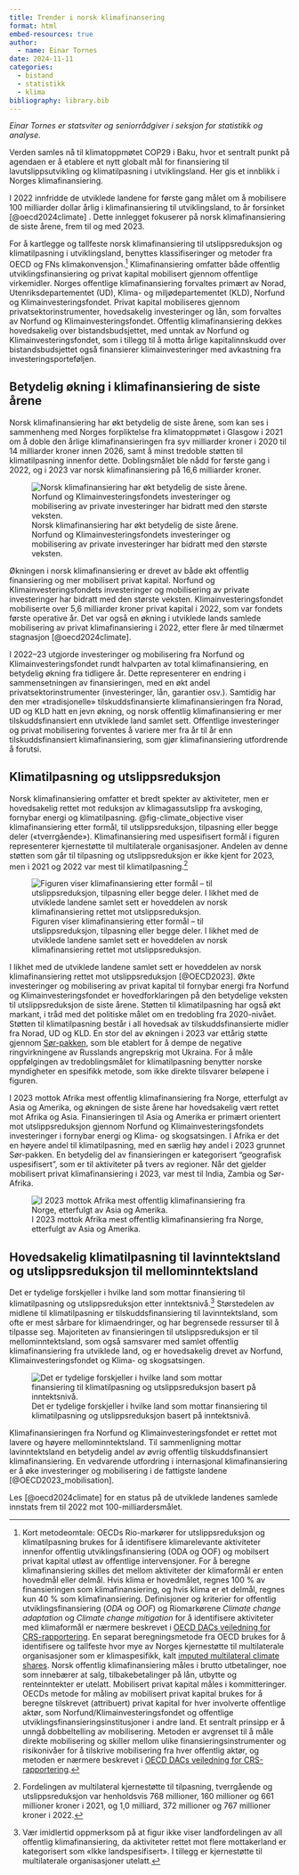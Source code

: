 ```yaml
---
title: Trender i norsk klimafinansering
format: html
embed-resources: true
author: 
  - name: Einar Tornes
date: 2024-11-11
categories: 
  - bistand
  - statistikk
  - klima
bibliography: library.bib
---
```


*Einar Tornes er statsviter og seniorrådgiver i seksjon for statistikk og analyse.*

Verden samles nå til klimatoppmøtet COP29 i Baku, hvor et sentralt punkt på agendaen er å etablere et nytt globalt mål for finansiering til lavutslippsutvikling og klimatilpasning i utviklingsland. Her gis et innblikk i Norges klimafinansiering.

I 2022 innfridde de utviklede landene for første gang målet om å mobilisere 100 milliarder dollar årlig i klimafinansiering til utviklingsland, to år forsinket [@oecd2024climate] . Dette innlegget fokuserer på norsk klimafinansiering de siste årene, frem til og med 2023.

For å kartlegge og tallfeste norsk klimafinansiering til utslippsreduksjon og klimatilpasning i utviklingsland, benyttes klassifiseringer og metoder fra OECD og FNs klimakonvensjon.[^1] Klimafinansiering omfatter både offentlig utviklingsfinansiering og privat kapital mobilisert gjennom offentlige virkemidler. Norges offentlige klimafinansiering forvaltes primært av Norad, Utenriksdepartementet (UD), Klima- og miljødepartementet (KLD), Norfund og Klimainvesteringsfondet. Privat kapital mobiliseres gjennom privatsektorinstrumenter, hovedsakelig investeringer og lån, som forvaltes av Norfund og Klimainvesteringsfondet. Offentlig klimafinansiering dekkes hovedsakelig over bistandsbudsjettet, med unntak av Norfund og Klimainvesteringsfondet, som i tillegg til å motta årlige kapitalinnskudd over bistandsbudsjettet også finansierer klimainvesteringer med avkastning fra investeringsporteføljen.

[^1]: Kort metodeomtale: OECDs Rio-markører for utslippsreduksjon og klimatilpasning brukes for å identifisere klimarelevante aktiviteter innenfor offentlig utviklingsfinansiering (ODA og OOF) og mobilsert privat kapital utløst av offentlige intervensjoner. For å beregne klimafinansiering skilles det mellom aktiviteter der klimaformål er enten hovedmål eller delmål. Hvis klima er hovedmålet, regnes 100 % av finansieringen som klimafinansiering, og hvis klima er et delmål, regnes kun 40 % som klimafinansiering. Definisjoner og kriterier for offentlig utviklingsfinansiering (*ODA* og *OOF*) og Riomarkørene *Climate change adaptation* og *Climate change mitigation* for å identifisere aktiviteter med klimaformål er nærmere beskrevet i [OECD DACs veiledning for CRS-rapportering](https://one.oecd.org/document/DCD/DAC/STAT(2020)44/FINAL/en/pdf). En separat beregningsmetode fra OECD brukes for å identifisere og tallfeste hvor mye av Norges kjernestøtte til multilaterale organisasjoner som er klimaspesifikk, kalt [imputed multilateral climate shares](https://one.oecd.org/document/DCD/DAC/STAT(2023)32/REV1/en/pdf). Norsk offentlig klimafinansiering måles i brutto utbetalinger, noe som innebærer at salg, tilbakebetalinger på lån, utbytte og renteinntekter er utelatt. Mobilisert privat kapital måles i kommitteringer. OECDs metode for måling av mobilisert privat kapital brukes for å beregne tilskrevet (attribuert) privat kapital for hver involverte offentlige aktør, som Norfund/Klimainvesteringsfondet og offentlige utviklingsfinansieringsinstitusjoner i andre land. Et sentralt prinsipp er å unngå dobbeltelling av mobilisering. Metoden er avgrenset til å måle direkte mobilisering og skiller mellom ulike finansieringsinstrumenter og risikonivåer for å tilskrive mobilisering fra hver offentlig aktør, og metoden er nærmere beskrevet i [OECD DACs veiledning for CRS-rapportering](https://one.oecd.org/document/DCD/DAC/STAT(2020)44/FINAL/en/pdf).

## Betydelig økning i klimafinansiering de siste årene

Norsk klimafinansiering har økt betydelig de siste årene, som kan ses i sammenheng med Norges forpliktelse fra klimatoppmøtet i Glasgow i 2021 om å doble den årlige klimafinansieringen fra syv milliarder kroner i 2020 til 14 milliarder kroner innen 2026, samt å minst tredoble støtten til klimatilpasning innenfor dette. Doblingsmålet ble nådd for første gang i 2022, og i 2023 var norsk klimafinansiering på 16,6 milliarder kroner.

![Norsk klimafinansiering har økt betydelig de siste årene. Norfund og Klimainvesteringsfondets investeringer og mobilisering av private investeringer har bidratt med den største veksten.](total_climate_finance.svg){#fig-total_climate_finance}

Økningen i norsk klimafinansiering er drevet av både økt offentlig finansiering og mer mobilisert privat kapital. Norfund og Klimainvesteringsfondets investeringer og mobilisering av private investeringer har bidratt med den største veksten. Klimainvesteringsfondet mobiliserte over 5,6 milliarder kroner privat kapital i 2022, som var fondets første operative år. Det var også en økning i utviklede lands samlede mobilisering av privat klimafinansiering i 2022, etter flere år med tilnærmet stagnasjon [@oecd2024climate].

I 2022–23 utgjorde investeringer og mobilisering fra Norfund og Klimainvesteringsfondet rundt halvparten av total klimafinansiering, en betydelig økning fra tidligere år. Dette representerer en endring i sammensetningen av finansieringen, med en økt andel privatsektorinstrumenter (investeringer, lån, garantier osv.). Samtidig har den mer «tradisjonelle» tilskuddsfinansierte klimafinansieringen fra Norad, UD og KLD hatt en jevn økning, og norsk offentlig klimafinansiering er mer tilskuddsfinansiert enn utviklede land samlet sett. Offentlige investeringer og privat mobilisering forventes å variere mer fra år til år enn tilskuddsfinansiert klimafinansiering, som gjør klimafinansiering utfordrende å forutsi.

## Klimatilpasning og utslippsreduksjon

Norsk klimafinansiering omfatter et bredt spekter av aktiviteter, men er hovedsakelig rettet mot reduksjon av klimagassutslipp fra avskoging, fornybar energi og klimatilpasning. @fig-climate_objective viser klimafinansiering etter formål, til utslippsreduksjon, tilpasning eller begge deler («tverrgående»). Klimafinansiering med uspesifisert formål i figuren representerer kjernestøtte til multilaterale organisasjoner. Andelen av denne støtten som går til tilpasning og utslippsreduksjon er ikke kjent for 2023, men i 2021 og 2022 var mest til klimatilpasning.[^2]

[^2]: Fordelingen av multilateral kjernestøtte til tilpasning, tverrgående og utslippsreduksjon var henholdsvis 768 millioner, 160 millioner og 661 millioner kroner i 2021, og 1,0 milliard, 372 millioner og 767 millioner kroner i 2022.

![Figuren viser klimafinansiering etter formål – til utslippsreduksjon, tilpasning eller begge deler. I likhet med de utviklede landene samlet sett er hoveddelen av norsk klimafinansiering rettet mot utslippsreduksjon.](climate_objective.svg){#fig-climate_objective}

I likhet med de utviklede landene samlet sett er hoveddelen av norsk klimafinansiering rettet mot utslippsreduksjon [@OECD2023]. Økte investeringer og mobilisering av privat kapital til fornybar energi fra Norfund og Klimainvesteringsfondet er hovedforklaringen på den betydelige veksten til utslippsreduksjon de siste årene. Støtten til klimatilpasning har også økt markant, i tråd med det politiske målet om en tredobling fra 2020-nivået. Støtten til klimatilpasning består i all hovedsak av tilskuddsfinansierte midler fra Norad, UD og KLD. En stor del av økningen i 2023 var ettårig støtte gjennom [Sør-pakken](https://www.regjeringen.no/no/aktuelt/dep/smk/pressemeldinger/2023/bred-politisk-enighet-om-flerarig-ukraina-program/politisk-avtale-om-stotte-til-ukraina-og-utviklingsland-rammet-av-krigens-globale-ringvirkninger/id2963375/), som ble etablert for å dempe de negative ringvirkningene av Russlands angrepskrig mot Ukraina. For å måle oppfølgingen av tredoblingsmålet for klimatilpasning benytter norske myndigheter en spesifikk metode, som ikke direkte tilsvarer beløpene i figuren.

I 2023 mottok Afrika mest offentlig klimafinansiering fra Norge, etterfulgt av Asia og Amerika, og økningen de siste årene har hovedsakelig vært rettet mot Afrika og Asia. Finansieringen til Asia og Amerika er primært orientert mot utslippsreduksjon gjennom Norfund og Klimainvesteringsfondets investeringer i fornybar energi og Klima- og skogsatsingen. I Afrika er det en høyere andel til klimatilpasning, med en særlig høy andel i 2023 grunnet Sør-pakken. En betydelig del av finansieringen er kategorisert "geografisk uspesifisert", som er til aktiviteter på tvers av regioner. Når det gjelder mobilisert privat klimafinansiering i 2023, var mest til India, Zambia og Sør-Afrika.

![I 2023 mottok Afrika mest offentlig klimafinansiering fra Norge, etterfulgt av Asia og Amerika.](climate_map.svg){#fig-climate_map}

## Hovedsakelig klimatilpasning til lavinntektsland og utslippsreduksjon til mellominntektsland

Det er tydelige forskjeller i hvilke land som mottar finansiering til klimatilpasning og utslippsreduksjon etter inntektsnivå.[^3] Størstedelen av midlene til klimatilpasning er tilskuddsfinansiering til lavinntektsland, som ofte er mest sårbare for klimaendringer, og har begrensede ressurser til å tilpasse seg. Majoriteten av finansieringen til utslippsreduksjon er til mellominntektsland, som også samsvarer med samlet offentlig klimafinansiering fra utviklede land, og er hovedsakelig drevet av Norfund, Klimainvesteringsfondet og Klima- og skogsatsingen.

[^3]: Vær imidlertid oppmerksom på at figur ikke viser landfordelingen av all offentlig klimafinansiering, da aktiviteter rettet mot flere mottakerland er kategorisert som «Ikke landspesifisert». I tillegg er kjernestøtte til multilaterale organisasjoner utelatt.

![Det er tydelige forskjeller i hvilke land som mottar finansiering til klimatilpasning og utslippsreduksjon basert på inntektsnivå.](climate_finance_type_income.svg){#fig-climate_finance_type_income}

Klimafinansieringen fra Norfund og Klimainvesteringsfondet er rettet mot lavere og høyere mellominntektsland. Til sammenligning mottar lavinntektsland en betydelig andel av øvrig offentlig tilskuddsfinansiert klimafinansiering. En vedvarende utfordring i internasjonal klimafinansiering er å øke investeringer og mobilisering i de fattigste landene [@OECD2023_mobilisation].

Les [@oecd2024climate] for en status på de utviklede landenes samlede innstats frem til 2022 mot 100-milliardersmålet.
